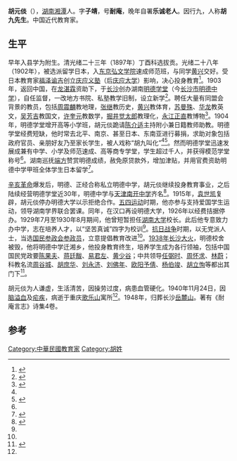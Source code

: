 {{Infobox person
| name                      = 胡元倓
| image                     = 胡元倓.jpg
| image_size                = 250px
| 字                        = 子靖
| birth_date                = 1872年
| birth_place               = [[大清|大清]][[湖南|湖南]][[湘潭|湘潭]]
| baptised                  = 
| death_date                = 1940年
| death_place               = [[中华民国|中华民国]][[重庆|重庆]][[歌乐山|歌乐山]]
| nationality               = 
| home_town                 = 
| education                 = 
| alma_mater                = [[东京弘文学院|东京弘文学院]]
| occupation                = 教育学家
| employer                  = 
| known_for                 = [[明德学堂|明德学堂]]（今[[长沙市明德中学|长沙市明德中学]]）
| notable_works             = 
| party                     = 
| religion                  = 
| spouse                    = 
| children                  = 
| parents                   = 
| relatives                 = 
}}
'''胡元倓'''（{{bd|1872年|9月9日|1940年|11月24日}}），[[湖南|湖南]][[湘潭|湘潭]]人。字'''子靖'''，号'''耐庵'''，晚年自署'''乐诚老人'''。因行九，人称'''胡九先生'''。中国近代教育家。

==生平 ==
早年入县学为附生。清光绪二十三年（1897年）丁酉科选拔贡。光绪二十八年（1902年），被选派留学日本，入[[东京弘文学院|东京弘文学院]]速成师范班，与同学[[黄兴|黄兴]]交好。受日本教育家[[福泽谕吉|福泽谕吉]]创立[[庆应义塾|庆应义塾]]（后[[庆应大学|庆应大学]]）影响，决心投身教育<ref name="黄中1971">{{cite book|author=黄中|title=胡元倓先生傳|url=http://books.google.com/books?id=gZRjAAAAIAAJ|year=1971|publisher=臺灣中華書局|page=4|access-date=2014-07-11|archive-date=2014-07-15|archive-url=https://web.archive.org/web/20140715180259/http://books.google.com/books?id=gZRjAAAAIAAJ|dead-url=no}}</ref>。1903年，返回中国，在[[龙湛霖|龙湛霖]]资助下，于[[长沙|长沙]]创办湖南[[明德学堂|明德学堂]]（今[[长沙市明德中学|长沙市明德中学]]），自任监督，一改地方书院、私塾教学旧制，设立新学<ref>{{cite journal|author=黄显孟|title=“磨血老人”胡元倓|journal=《湖南党史月刊》|year=1990年|issue=03|url=http://www.cnki.com.cn/Article/CJFDTotal-FLDS199003014.htm|accessdate=2014-07-11|archive-date=2019-08-22|archive-url=https://web.archive.org/web/20190822224437/http://www.cnki.com.cn/Article/CJFDTotal-FLDS199003014.htm|dead-url=no}}</ref>。聘任大量有同盟会背景的教员，包括[[周震麟|周震麟]]教地理，[[张继|张继]]教历史，[[黄兴|黄兴]]教体育，[[苏曼殊|苏曼殊]]、[[华龙|华龙]]教英文，[[吴芳吉|吴芳吉]]教国文，[[许奎元|许奎元]]教数学，[[掘井觉太郎|掘井觉太郎]]教理化，[[永江正直|永江正直]]教博物<ref name="張家鳳2010">{{cite book|author=張家鳳|title=中山先生與國際人士|url=http://books.google.com/books?id=Q5qnkYbc2koC&pg=PA323|date=1 July 2010|publisher=秀威出版|isbn=978-986-221-510-4|pages=323–|access-date=2014-07-11|archive-date=2014-07-20|archive-url=https://web.archive.org/web/20140720150442/http://books.google.com/books?id=Q5qnkYbc2koC&pg=PA323|dead-url=no}}</ref>。1904年，明德学堂增开高等小学班，胡元倓跪请[[陈介适|陈介适]]主持附小兼日籍教师助教。明德学堂经费短缺，他时常去北平、南京、甚至日本、东南亚进行募捐，求助对象包括政府官员、亲朋好友乃至家长学生，被人戏称“胡九叫化”<ref name="as" /><ref>{{cite news|title=胡元倓：叩头校长昂首拒官|url=http://news.sohu.com/20060816/n244817132.shtml|accessdate=2014-07-11|newspaper=搜狐网|archive-date=2019-08-19|archive-url=https://web.archive.org/web/20190819152117/http://news.sohu.com/20060816/n244817132.shtml|dead-url=no}}</ref>。然而明德学堂迅速发展成兼有中学、小学及师范速成、高等商专学堂，学生超过千人，并获得模范学堂称号<ref name="s" />。湖南巡抚[[端方|端方]]赞赏明德成绩，赦免原贷款外，增加津贴，并用官费资助明德中学甲班全体学生日本留学<ref name="as">{{cite news|title=胡元倓先生评传|url=http://www.mdzx.net/new/NewConent.aspx?nid=634719857630312500|accessdate=2014-07-11|newspaper=长沙明德中学|deadurl=yes|archiveurl=https://web.archive.org/web/20140714230130/http://www.mdzx.net/new/NewConent.aspx?nid=634719857630312500|archivedate=2014-07-14}}</ref>。

[[辛亥革命|辛亥革命]]爆发后，明德、正经合称私立明德中学，胡元倓继续投身教育事业，之后陆续经营明德学堂近30年，明德中学与[[天津南开中学|天津南开中学]]齐名<ref>{{cite news|title=胡元倓|url=http://hunan.voc.com.cn/gb/content/2004-09/13/content_1394716.htm|accessdate=2014-07-11|newspaper=湖南在线|deadurl=yes|archiveurl=https://web.archive.org/web/20140714163807/http://hunan.voc.com.cn/gb/content/2004-09/13/content_1394716.htm|archivedate=2014-07-14}}</ref>。1915年，[[袁世凯|袁世凯]]复辟，胡元倓停办明德大学以示拒绝合作。[[五四运动|五四运动]]时期，他亦参与支持爱国学生运动，领导湖南学界联合罢课。同年，在汉口再设明德大学，1926年以经费拮据停办。1929年7月至1930年8月期间，他曾短暂担任[[湖南大学|湖南大学]]校长。此后他专意致力办中学，志在培养人才，以“坚苦真诚”四字为校训<ref name="as" />。[[抗日战争|抗日战争]]时期，以无党派人士，当选[[国民参政会参政员|国民参政会参政员]]，立意提倡教育改进<ref name="s" />。[[文夕大火|1938年长沙大火]]，明德校舍被毁，他将明德中学迁湘乡，他投身教育终生，培养学生成为各行领袖，包括中国国民党政要[[陈果夫|陈果夫]]、[[蒋廷黻|蒋廷黻]]、[[易君左|易君左]]、[[黄少谷|黄少谷]]；中共领导[[任弼时|任弼时]]、[[周怀求|周怀求]]、[[林蔚|林蔚]]；科教名流[[周谷城|周谷城]]、[[胡庶华|胡庶华]]、[[刘永济|刘永济]]、[[刘佛年|刘佛年]]、[[欧阳予倩|欧阳予倩]]、[[杨伯竣|杨伯竣]]、[[胡立恂|胡立恂]]等都出其门下<ref name="s">{{cite news|title=胡元倓|url=http://szb.xiangtan.cn/html/341.shtml|accessdate=2014-07-11|newspaper=中国湘潭人文网|deadurl=yes|archiveurl=https://web.archive.org/web/20121128014420/http://szb.xiangtan.cn/html/341.shtml|archivedate=2012-11-28}}</ref>。

胡元倓为人谦虚，生活清苦，因操劳过度，病患血管硬化。1940年11月24日，因[[脑溢血|脑溢血]]及[[疟疾|疟疾]]，病逝于重庆[[歌乐山|歌乐山]]寓所<ref name="s" />。1948年，归葬长沙[[岳麓山|岳麓山]]。著有《耐庵言志》诗集4卷。

==参考==
{{reflist}}

[[Category:中華民國教育家|Category:中華民國教育家]]
[[Category:胡姓|Category:胡姓]]